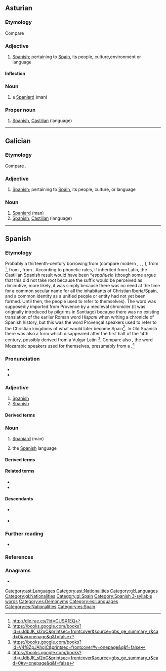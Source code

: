 {{also|Español}}
==Asturian==

===Etymology===
Compare {{cog|es|español}}

===Adjective===
{{ast-adj|español|m=español|n=español|mpl=españoles}}

# [[Spanish]]; pertaining to [[Spain]], its people, culture,environment or language

====Inflection====
{{ast-decl-adj|español|m=español|mpl=españoles|n=español}}

===Noun===
{{ast-noun-mf|español|mpl=españoles}}

# a [[Spaniard]] (man)

===Proper noun===
{{head|ast|proper noun|g=m}}

# [[Spanish]], [[Castilian]] (language)

[[Category:ast:Languages]]
[[Category:ast:Nationalities]]

----

==Galician==

===Etymology===
Compare {{cog|es|español}}.

===Adjective===
{{gl-adj|f=española|mpl=españois}}

# [[Spanish]]; pertaining to [[Spain]], its people, culture, or language

===Noun===
{{gl-noun|m|españois|f=española}}

# [[Spaniard]] (man)
# [[Spanish]], [[Castilian]] (language)

[[Category:gl:Languages]]
[[Category:gl:Nationalities]]
[[Category:gl:Spain]]

----

==Spanish==

===Etymology===












Probably a thirteenth-century borrowing from {{bor|es|pro|espaignol}} (compare modern {{cog|oc|espanhòl}}, {{cog|ca|espanyol}}, {{cog|pt|espanhol}}, {{cog|fr|espagnol}}), from {{der|es|VL.|*Hispaniolus|t=of Spain}}<ref>http://dle.rae.es/?id=GUSX1EQ</ref>, from {{der|es|la|hispānus|Hispānus}}, from {{m|la|Hispānia}}. According to phonetic rules, if inherited from Latin, the Castilian Spanish result would have been *''españuelo'' (though some argue that this did not take root because the suffix {{m|es|-uelo}} would be perceived as diminutive; more likely, it was simply because there was no need at the time for a common secular name for all the inhabitants of Christian Iberia/Spain, and a common identity as a unified people or entity had not yet been formed. Until then, the people used {{m|es|cristiano|t=Christian}} to refer to themselves). The word {{m|es||español}} was supposedly imported from Provence by a medieval chronicler (it was originally introduced by pilgrims in Santiago) because there was no existing translation of the earlier Roman word ''Hispani'' when writing a chronicle of Spanish history, but this was the word Provençal speakers used to refer to the Christian kingdoms of what would later become Spain<ref>https://books.google.com/books?id=uJdbJK_sl2oC&printsec=frontcover&source=gbs_ge_summary_r&cad=0#v=onepage&q&f=false</ref>. In Old Spanish there was also a form {{m|osp|españón}} which disappeared after the first half of the 14th century, possibly derived from a Vulgar Latin {{m|la||*Hispaniōnem}}<ref>https://books.google.com/books?id=V4f8ZpJAhgIC&printsec=frontcover#v=onepage&q&f=false</ref>. Compare also {{m|es|espanesco}}, the word Mozarabic speakers used for themselves, presumably from a {{cog|VL.||*Hispaniscus}}.<ref>https://books.google.com/books?id=uJdbJK_sl2oC&printsec=frontcover&source=gbs_ge_summary_r&cad=0#v=onepage&q&f=false</ref>

===Pronunciation===
* {{es-IPA}}
* {{audio|es|es-us-espanol.ogg|Audio (US)}}

===Adjective===
{{es-adj|mpl=españoles|f=española}}

# [[Spanish]] {{gloss|from or native to Spain}}
# [[Spanish]] {{gloss|pertaining to Spain or to the language}}

====Derived terms====
{{der2|es
|comillas españolas
|Guinea Española
|lengua de signos española
|salsa española
|tortilla española
}}

===Noun===
{{es-noun|m|españoles|f=española}}

# [[Spaniard]] (man)
# {{senseid|es|Q1321}} the [[Spanish]] language
#: {{syn|es|castellano}}

====Derived terms====
{{der3|es|antiespañol|español antiguo|español mexicano|españolado|españolismo|españolista|españolizar}}

====Related terms====
* {{l|es|España}}
* {{l|es|hispano}}

====Descendants====
* {{desc|bor=1|en|Hispaniola}} {{q|from the feminine {{l|es|española}}}}
* {{desctree|bor=1|haw|Paniolo}}

===Further reading===
* {{R:DRAE}}

===References===
<references/>

===Anagrams===
* {{anagrams|es|lapones|Nápoles|nopales|pañoles|pelonas|péñolas}}

[[Category:Spanish 3-syllable words]]
[[Category:es:Demonyms]]
[[Category:es:Languages]]
[[Category:es:Nationalities]]
[[Category:es:Spain]]